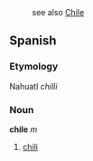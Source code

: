 :see also [[Chile]]

==Spanish==
===Etymology===
Nahuatl ''chilli''
===Noun===
'''chile''' ''m''

# [[chili]]